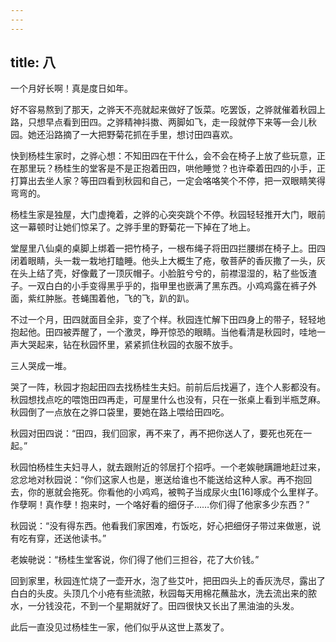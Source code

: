 ```yaml
---
---
---
```

title: 八
---



一个月好长啊！真是度日如年。

好不容易熬到了那天，之骅天不亮就起来做好了饭菜。吃罢饭，之骅就催着秋园上路，只想早点看到田四。之骅精神抖擞、两脚如飞，走一段就停下来等一会儿秋园。她还沿路摘了一大把野菊花抓在手里，想讨田四喜欢。

快到杨桂生家时，之骅心想：不知田四在干什么，会不会在椅子上放了些玩意，正在那里玩？杨桂生的堂客是不是正抱着田四，哄他睡觉？也许牵着田四的小手，正打算出去坐人家？等田四看到秋园和自己，一定会咯咯笑个不停，把一双眼睛笑得弯弯的。

杨桂生家是独屋，大门虚掩着，之骅的心突突跳个不停。秋园轻轻推开大门，眼前这一幕顿时让她们惊呆了。之骅手里的野菊花一下掉在了地上。

堂屋里八仙桌的桌脚上绑着一把竹椅子，一根布绳子将田四拦腰绑在椅子上。田四闭着眼睛，头一栽一栽地打瞌睡。他头上大概生了疮，敬菩萨的香灰撒了一头，灰在头上结了壳，好像戴了一顶灰帽子。小脸脏兮兮的，前襟湿湿的，粘了些饭渣子。一双白白的小手变得黑乎乎的，指甲里也嵌满了黑东西。小鸡鸡露在裤子外面，紫红肿胀。苍蝇围着他，飞的飞，趴的趴。

不过一个月，田四就面目全非，变了个样。秋园连忙解下田四身上的带子，轻轻地抱起他。田四被弄醒了，一个激灵，睁开惊恐的眼睛。当他看清是秋园时，哇地一声大哭起来，钻在秋园怀里，紧紧抓住秋园的衣服不放手。

三人哭成一堆。

哭了一阵，秋园才抱起田四去找杨桂生夫妇。前前后后找遍了，连个人影都没有。秋园想找点吃的喂饱田四再走，可屋里什么也没有，只在一张桌上看到半瓶芝麻。秋园倒了一点放在之骅口袋里，要她在路上喂给田四吃。

秋园对田四说：“田四，我们回家，再不来了，再不把你送人了，要死也死在一起。”

秋园怕杨桂生夫妇寻人，就去跟附近的邻居打个招呼。一个老娭毑蹒跚地赶过来，忿忿地对秋园说：“你们这家人也是，崽送给谁也不能送给这种人家。再不抱回去，你的崽就会拖死。你看他的小鸡鸡，被鸭子当成尿火虫[16]啄成个么里样子。作孽啊！真作孽！抱来时，一个咯好看的细伢子……你们得了他家多少东西？”

秋园说：“没有得东西。他看我们家困难，冇饭吃，好心把细伢子带过来做崽，说有吃有穿，还送他读书。”

老娭毑说：“杨桂生堂客说，你们得了他们三担谷，花了大价钱。”

回到家里，秋园连忙烧了一壶开水，泡了些艾叶，把田四头上的香灰洗尽，露出了白白的头皮。头顶几个小疮有些流脓，秋园每天用棉花蘸盐水，洗去流出来的脓水，一分钱没花，不到一个星期就好了。田四很快又长出了黑油油的头发。

此后一直没见过杨桂生一家，他们似乎从这世上蒸发了。